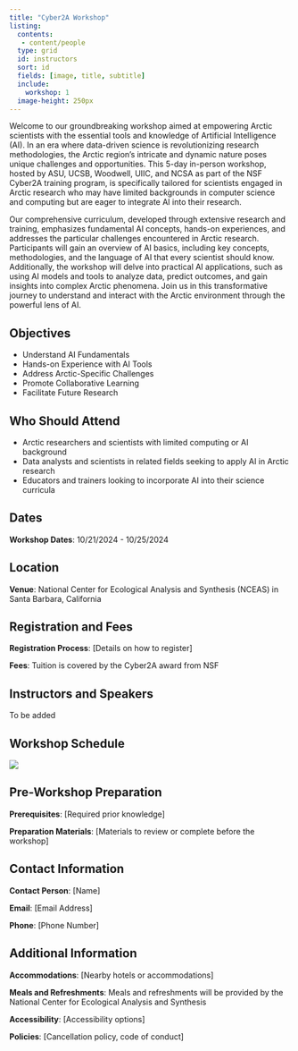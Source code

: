 ```yaml
---
title: "Cyber2A Workshop"
listing:
  contents:
   - content/people
  type: grid 
  id: instructors
  sort: id
  fields: [image, title, subtitle]
  include:
    workshop: 1
  image-height: 250px
---
```


Welcome to our groundbreaking workshop aimed at empowering Arctic scientists with the essential tools and knowledge of Artificial Intelligence (AI). In an era where data-driven science is revolutionizing research methodologies, the Arctic region's intricate and dynamic nature poses unique challenges and opportunities. This 5-day in-person workshop, hosted by ASU, UCSB, Woodwell, UIIC, and NCSA as part of the NSF Cyber2A training program, is specifically tailored for scientists engaged in Arctic research who may have limited backgrounds in computer science and computing but are eager to integrate AI into their research.

Our comprehensive curriculum, developed through extensive research and training, emphasizes fundamental AI concepts, hands-on experiences, and addresses the particular challenges encountered in Arctic research. Participants will gain an overview of AI basics, including key concepts, methodologies, and the language of AI that every scientist should know. Additionally, the workshop will delve into practical AI applications, such as using AI models and tools to analyze data, predict outcomes, and gain insights into complex Arctic phenomena. Join us in this transformative journey to understand and interact with the Arctic environment through the powerful lens of AI.

## Objectives

- Understand AI Fundamentals
- Hands-on Experience with AI Tools
- Address Arctic-Specific Challenges
- Promote Collaborative Learning
- Facilitate Future Research

## Who Should Attend

- Arctic researchers and scientists with limited computing or AI background
- Data analysts and scientists in related fields seeking to apply AI in Arctic research
- Educators and trainers looking to incorporate AI into their science curricula

## Dates

**Workshop Dates**: 10/21/2024 - 10/25/2024

## Location

**Venue**: National Center for Ecological Analysis and Synthesis (NCEAS) in Santa Barbara, California

## Registration and Fees

**Registration Process**: [Details on how to register]

**Fees**: Tuition is covered by the Cyber2A award from NSF

## Instructors and Speakers

To be added

:::{#instructors}
:::

## Workshop Schedule

![](assets/images/schedule-draft.png)

## Pre-Workshop Preparation

**Prerequisites**: [Required prior knowledge]

**Preparation Materials**: [Materials to review or complete before the workshop]

## Contact Information

**Contact Person**: [Name]

**Email**: [Email Address]

**Phone**: [Phone Number]

## Additional Information

**Accommodations**: [Nearby hotels or accommodations]

**Meals and Refreshments**: Meals and refreshments will be provided by the National Center for Ecological Analysis and Synthesis

**Accessibility**: [Accessibility options]

**Policies**: [Cancellation policy, code of conduct]



